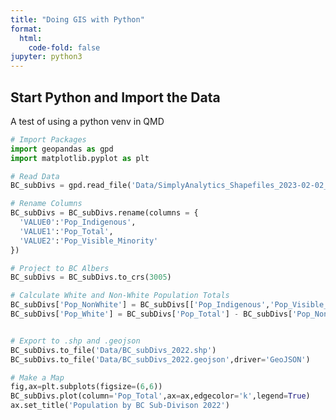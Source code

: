 ```yaml
---
title: "Doing GIS with Python"
format:
  html:
    code-fold: false
jupyter: python3
---
```


## Start Python and Import the Data

A test of using a python venv in QMD



```python
# Import Packages
import geopandas as gpd
import matplotlib.pyplot as plt

# Read Data
BC_subDivs = gpd.read_file('Data/SimplyAnalytics_Shapefiles_2023-02-02_23_07_59_7fa10dab487cee919a8d7e30ddf85ff3.shp')

# Rename Columns
BC_subDivs = BC_subDivs.rename(columns = {
  'VALUE0':'Pop_Indigenous',
  'VALUE1':'Pop_Total',
  'VALUE2':'Pop_Visible_Minority'
})

# Project to BC Albers
BC_subDivs = BC_subDivs.to_crs(3005)

# Calculate White and Non-White Population Totals
BC_subDivs['Pop_NonWhite'] = BC_subDivs[['Pop_Indigenous','Pop_Visible_Minority']].sum(axis=1)
BC_subDivs['Pop_White'] = BC_subDivs['Pop_Total'] - BC_subDivs['Pop_NonWhite']


# Export to .shp and .geojson
BC_subDivs.to_file('Data/BC_subDivs_2022.shp')
BC_subDivs.to_file('Data/BC_subDivs_2022.geojson',driver='GeoJSON')

# Make a Map
fig,ax=plt.subplots(figsize=(6,6))
BC_subDivs.plot(column='Pop_Total',ax=ax,edgecolor='k',legend=True)
ax.set_title('Population by BC Sub-Divison 2022')

```
